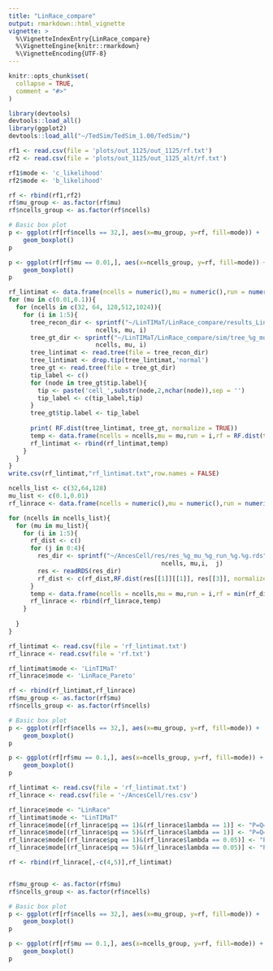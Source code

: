 ```yaml
---
title: "LinRace_compare"
output: rmarkdown::html_vignette
vignette: >
  %\VignetteIndexEntry{LinRace_compare}
  %\VignetteEngine{knitr::rmarkdown}
  %\VignetteEncoding{UTF-8}
---
```


```r
knitr::opts_chunk$set(
  collapse = TRUE,
  comment = "#>"
)
```

```r
library(devtools)
devtools::load_all()
library(ggplot2)
devtools::load_all("~/TedSim/TedSim_1.00/TedSim/")
```

```r
rf1 <- read.csv(file = 'plots/out_1125/out_1125/rf.txt')
rf2 <- read.csv(file = 'plots/out_1125/out_1125_alt/rf.txt')
```

```r
rf1$mode <- 'c_likelihood'
rf2$mode <- 'b_likelihood'

rf <- rbind(rf1,rf2)
rf$mu_group <- as.factor(rf$mu)
rf$ncells_group <- as.factor(rf$ncells)

# Basic box plot
p <- ggplot(rf[rf$ncells == 32,], aes(x=mu_group, y=rf, fill=mode)) + 
    geom_boxplot()
p

p <- ggplot(rf[rf$mu == 0.01,], aes(x=ncells_group, y=rf, fill=mode)) + 
    geom_boxplot()
p
```

```r
rf_lintimat <- data.frame(ncells = numeric(),mu = numeric(),run = numeric(),rf = numeric())
for (mu in c(0.01,0.1)){
  for (ncells in c(32, 64, 128,512,1024)){
    for (i in 1:5){
      tree_recon_dir <- sprintf("~/LinTIMaT/LinRace_compare/results_LinTIMaT/%g_mu_%g_run_%g_bin_tree.newick", 
                        ncells, mu, i)
      tree_gt_dir <- sprintf("~/LinTIMaT/LinRace_compare/sim/tree_%g_mu_%g_run_%g.tree", 
                        ncells, mu, i)
      tree_lintimat <- read.tree(file = tree_recon_dir)
      tree_lintimat <- drop.tip(tree_lintimat,'normal')
      tree_gt <- read.tree(file = tree_gt_dir)
      tip_label <- c()
      for (node in tree_gt$tip.label){
        tip <- paste('cell_',substr(node,2,nchar(node)),sep = '')
        tip_label <- c(tip_label,tip)
      }
      tree_gt$tip.label <- tip_label
      
      print( RF.dist(tree_lintimat, tree_gt, normalize = TRUE))
      temp <- data.frame(ncells = ncells,mu = mu,run = i,rf = RF.dist(tree_lintimat, tree_gt, normalize = TRUE))
      rf_lintimat <- rbind(rf_lintimat,temp)
    }
  }
}
write.csv(rf_lintimat,"rf_lintimat.txt",row.names = FALSE)
```

```r
ncells_list <- c(32,64,128)
mu_list <- c(0.1,0.01)
rf_linrace <- data.frame(ncells = numeric(),mu = numeric(),run = numeric(),rf = numeric())

for (ncells in ncells_list){
  for (mu in mu_list){
    for (i in 1:5){
      rf_dist <- c()
      for (j in 0:4){
        res_dir <- sprintf("~/AncesCell/res/res_%g_mu_%g_run_%g.%g.rds", 
                                          ncells, mu,i,  j)
        res <- readRDS(res_dir)
        rf_dist <- c(rf_dist,RF.dist(res[[1]][[1]], res[[3]], normalize = TRUE))
      }
      temp <- data.frame(ncells = ncells,mu = mu,run = i,rf = min(rf_dist))
      rf_linrace <- rbind(rf_linrace,temp)
    }
    
  }
}
```

```r
rf_lintimat <- read.csv(file = 'rf_lintimat.txt')
rf_linrace <- read.csv(file = 'rf.txt')
```

```r
rf_lintimat$mode <- 'LinTIMaT'
rf_linrace$mode <- 'LinRace_Pareto'

rf <- rbind(rf_lintimat,rf_linrace)
rf$mu_group <- as.factor(rf$mu)
rf$ncells_group <- as.factor(rf$ncells)

# Basic box plot
p <- ggplot(rf[rf$ncells == 32,], aes(x=mu_group, y=rf, fill=mode)) + 
    geom_boxplot()
p

p <- ggplot(rf[rf$mu == 0.1,], aes(x=ncells_group, y=rf, fill=mode)) + 
    geom_boxplot()
p
```
```r
rf_lintimat <- read.csv(file = 'rf_lintimat.txt')
rf_linrace <- read.csv(file = '~/AncesCell/res.csv')

rf_linrace$mode <- "LinRace"
rf_lintimat$mode <- "LinTIMaT"
rf_linrace$mode[(rf_linrace$pq == 1)&(rf_linrace$lambda == 1)] <- "P=Q=1,lambda=1"
rf_linrace$mode[(rf_linrace$pq == 5)&(rf_linrace$lambda == 1)] <- "P=Q=5,lambda=1"
rf_linrace$mode[(rf_linrace$pq == 1)&(rf_linrace$lambda == 0.05)] <- "P=Q=1,lambda=0.05"
rf_linrace$mode[(rf_linrace$pq == 5)&(rf_linrace$lambda == 0.05)] <- "P=Q=5,lambda=0.05"

rf <- rbind(rf_linrace[,-c(4,5)],rf_lintimat)


rf$mu_group <- as.factor(rf$mu)
rf$ncells_group <- as.factor(rf$ncells)

# Basic box plot
p <- ggplot(rf[rf$ncells == 32,], aes(x=mu_group, y=rf, fill=mode)) + 
    geom_boxplot()
p

p <- ggplot(rf[rf$mu == 0.1,], aes(x=ncells_group, y=rf, fill=mode)) + 
    geom_boxplot()
p
```

